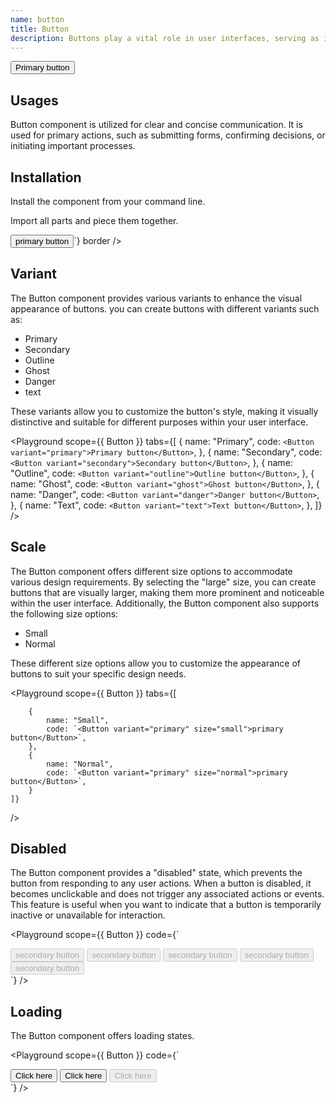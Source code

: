 ```yaml
---
name: button
title: Button
description: Buttons play a vital role in user interfaces, serving as interactive elements that initiate actions or facilitate navigation within an application. They provide users with clickable elements to interact with the system and perform various tasks.
---
```


<Preview>
    <Button variant="primary">Primary button</Button>
</Preview>

## Usages
Button component is utilized for clear and concise communication. 
It is used for primary actions, such as submitting forms, confirming decisions, or initiating important processes. 

## Installation
Install the component from your command line.

<LiveProvider>
    <LiveEditor code={`npm install @raystack/apsara`} border/>
</LiveProvider>




Import all parts and piece them together.

<LiveProvider>
    <LiveEditor code={`

<Button variant="primary">primary button</Button>`} border />
</LiveProvider>


## Variant
The Button component provides various variants to enhance the visual appearance of buttons. you can create buttons with different variants such as:

- Primary
- Secondary
- Outline
- Ghost
- Danger
- text

These variants allow you to customize the button's style, making it visually distinctive and suitable for different purposes within your user interface.

<Playground
    scope={{ Button }}
    tabs={[
        {
            name: "Primary",
            code: `<Button variant="primary">Primary button</Button>`,
        },
        {
            name: "Secondary",
            code: `<Button variant="secondary">Secondary button</Button>`,
        },
        {
            name: "Outline",
            code: `<Button variant="outline">Outline button</Button>`,
        },
        {
            name: "Ghost",
            code: `<Button variant="ghost">Ghost button</Button>`,
        },
        {
            name: "Danger",
            code: `<Button variant="danger">Danger button</Button>`,
        },
        {
            name: "Text",
            code: `<Button variant="text">Text button</Button>`,
        },
    ]}
/>

## Scale
The Button component offers different size options to accommodate various design requirements. By selecting the "large" size, you can create buttons that are visually larger, making them more prominent and noticeable within the user interface. Additionally, the Button component also supports the following size options:
- Small
- Normal

These different size options allow you to customize the appearance of buttons to suit your specific design needs.


<Playground
    scope={{ Button }}
    tabs={[
        
        {
            name: "Small",
            code: `<Button variant="primary" size="small">primary button</Button>`,
        },
        {
            name: "Normal",
            code: `<Button variant="primary" size="normal">primary button</Button>`,
        }
    ]}
/>


## Disabled
The Button component provides a "disabled" state, which prevents the button from responding to any user actions. When a button is disabled, it becomes unclickable and does not trigger any associated actions or events. This feature is useful when you want to indicate that a button is temporarily inactive or unavailable for interaction.

<Playground scope={{ Button }} code={`
<div style={{display:'flex', gap: '8px'}}>
    <Button variant="primary" disabled>secondary button</Button>
    <Button variant="outline" disabled>secondary button</Button>
    <Button variant="secondary" disabled>secondary button</Button>
    <Button variant="ghost" disabled>secondary button</Button>
    <Button variant="danger" disabled>secondary button</Button>
</div>
`} />

## Loading
The Button component offers loading states.

<Playground scope={{ Button }} code={`
<div style={{display:'flex', gap: '8px'}}>
    <Button variant="primary" loading>Click here</Button>
    <Button variant="primary" loading loaderText="Custom Loading...">Click here</Button>
    <Button variant="primary" loading loaderText="Loading..." disabled>Click here</Button>
</div>
`} />

